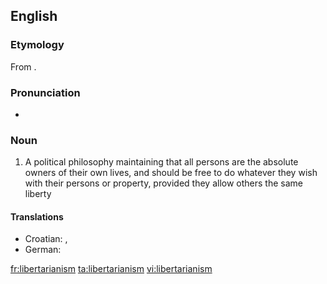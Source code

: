 ==English==
{{wikipedia}}
===Etymology===
From {{suffix|libertarian|ism}}.

===Pronunciation===
*{{a|UK}} {{IPA|/lɪbəˈtɛːɹɪənɪz(ə)m/}}

===Noun===
{{en-noun}}

# A political philosophy maintaining that all persons are the absolute owners of their own lives, and should be free to do whatever they wish with their persons or property, provided they allow others the same liberty

====Translations====
* Croatian: {{t-|hr|libertarijanizam|m}}, {{t-|hr|slobodarstvo|n}}
* German: {{t-|de|Libertarismus}}

[[fr:libertarianism]]
[[ta:libertarianism]]
[[vi:libertarianism]]